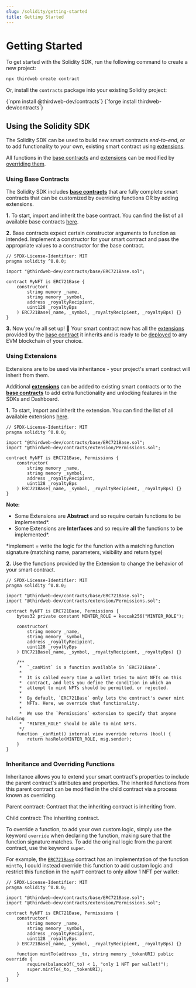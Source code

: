 ```yaml
---
slug: /solidity/getting-started
title: Getting Started
---
```



# Getting Started

To get started with the Solidity SDK, run the following command to create a new project:

```bash
npx thirdweb create contract
```

Or, install the `contracts` package into your existing Solidity project:

<Tabs>
  <TabItem value="Hardhat" label="Hardhat" default>
    <CodeBlock
      language={"bash"}
    >{`npm install @thirdweb-dev/contracts`}</CodeBlock>
  </TabItem>
  <TabItem value="Forge" label="Forge">
    <CodeBlock
      language={"bash"}
    >{`forge install thirdweb-dev/contracts`}</CodeBlock>
  </TabItem>
</Tabs>

## Using the Solidity SDK

The Solidity SDK can be used to build new smart contracts _end-to-end_, or to add functionality to your own, existing smart contract using [extensions](/solidity/extensions).

All functions in the [base contracts](/solidity/base-contracts) and [extensions](/solidity/extensions) can be modified by [overriding them](/solidity/getting-started#inheritance-and-overriding-functions).

### Using Base Contracts

The Solidity SDK includes [**base contracts**](/solidity/base-contracts) that are fully complete smart contracts that can be customized by overriding functions OR by adding extensions.

**1.** To start, import and inherit the base contract. You can find the list of all available base contracts [here](/solidity/base-contracts).

**2.** Base contracts expect certain constructor arguments to function as intended. Implement a constructor for your smart contract and pass the
appropriate values to a constructor for the base contract.

```solidity
// SPDX-License-Identifier: MIT
pragma solidity ^0.8.0;

import "@thirdweb-dev/contracts/base/ERC721Base.sol";

contract MyNFT is ERC721Base {
    constructor(
        string memory _name,
        string memory _symbol,
        address _royaltyRecipient,
        uint128 _royaltyBps
    ) ERC721Base(_name, _symbol, _royaltyRecipient, _royaltyBps) {}
}
```

**3.** Now you're all set up! 🎉 Your smart contract now has all the [extensions](/solidity/extensions) provided by the [base contract](/solidity/base-contracts/) it inherits and is ready to be [deployed](/deploy) to any EVM blockchain of your choice.

### Using Extensions

Extensions are to be used via inheritance - your project's smart contract will inherit from them.

Additional [**extensions**](/solidity/extensions) can be added to existing smart contracts or to the [**base contracts**](/solidity/base-contracts) to add extra functionality and unlocking features in the SDKs and Dashboard.

**1.** To start, import and inherit the extension. You can find the list of all available extensions [here](/solidity/extensions).

```solidity
// SPDX-License-Identifier: MIT
pragma solidity ^0.8.0;

import "@thirdweb-dev/contracts/base/ERC721Base.sol";
import "@thirdweb-dev/contracts/extension/Permissions.sol";

contract MyNFT is ERC721Base, Permissions {
    constructor(
        string memory _name,
        string memory _symbol,
        address _royaltyRecipient,
        uint128 _royaltyBps
    ) ERC721Base(_name, _symbol, _royaltyRecipient, _royaltyBps) {}
}
```

**Note:** 
- Some Extensions are __Abstract__ and so require certain functions to be implemented*.
- Some Extensions are __Interfaces__ and so require **all** the functions to be implemented*.

*implement = write the logic for the function with a matching function signature (matching name, parameters, visibility and return type)

**2.** Use the functions provided by the Extension to change the behavior of your smart contract.

```solidity
// SPDX-License-Identifier: MIT
pragma solidity ^0.8.0;

import "@thirdweb-dev/contracts/base/ERC721Base.sol";
import "@thirdweb-dev/contracts/extension/Permissions.sol";

contract MyNFT is ERC721Base, Permissions {
    bytes32 private constant MINTER_ROLE = keccak256("MINTER_ROLE");

    constructor(
        string memory _name,
        string memory _symbol,
        address _royaltyRecipient,
        uint128 _royaltyBps
    ) ERC721Base(_name, _symbol, _royaltyRecipient, _royaltyBps) {}

    /**
     *  `_canMint` is a function available in `ERC721Base`.
     *
     *  It is called every time a wallet tries to mint NFTs on this
     *  contract, and lets you define the condition in which an
     *  attempt to mint NFTs should be permitted, or rejected.
     *
     *  By default, `ERC721Base` only lets the contract's owner mint
     *  NFTs. Here, we override that functionality.
     *
     *  We use the `Permissions` extension to specify that anyone holding
     *  "MINTER_ROLE" should be able to mint NFTs.
     */
    function _canMint() internal view override returns (bool) {
        return hasRole(MINTER_ROLE, msg.sender);
    }
}
```

### Inheritance and Overriding Functions

Inheritance allows you to extend your smart contract's properties to include the parent contract's attributes and properties.
The inherited functions from this parent contract can be modified in the child contract via a process known as overriding.

Parent contract: Contract that the inheriting contract is inheriting from.

Child contract: The inheriting contract.

To override a function, to add your own custom logic, simply use the keyword `override` when declaring the function, making sure that the function signature matches.
To add the original logic from the parent contract, use the keyword `super`.

For example, the [`ERC721Base`](/solidity/base-contracts/erc721base) contract has an implementation of the function `mintTo`, I could instead override this function to add custom logic 
and restrict this function in the `myNFT` contract to only allow 1 NFT per wallet:

```solidity
// SPDX-License-Identifier: MIT
pragma solidity ^0.8.0;

import "@thirdweb-dev/contracts/base/ERC721Base.sol";
import "@thirdweb-dev/contracts/extension/Permissions.sol";

contract MyNFT is ERC721Base, Permissions {
    constructor(
        string memory _name,
        string memory _symbol,
        address _royaltyRecipient,
        uint128 _royaltyBps
    ) ERC721Base(_name, _symbol, _royaltyRecipient, _royaltyBps) {}

    function mintTo(address _to, string memory _tokenURI) public override {
        require(balanceOf(_to) < 1, "only 1 NFT per wallet!");
        super.mintTo(_to, _tokenURI);
    } 
}
```